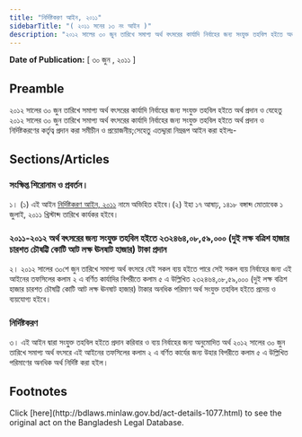 ```yaml
---
title: "নির্দিষ্টকরণ আইন, ২০১১"
sidebarTitle: "( ২০১১ সনের ১৩ নং আইন )"
description: "২০১২ সালের ৩০ জুন তারিখে সমাপ্য অর্থ বৎসরের কার্যাদি নির্বাহের জন্য সংযুক্ত তহবিল হইতে অর্থ প্রদান ও নির্দিষ্টকরণের কর্তৃত্ব প্রদানের জন্য প্রণীত আইন"
---
```


**Date of Publication:** [ ৩০ জুন , ২০১১ ]

## Preamble

২০১২ সালের ৩০ জুন তারিখে সমাপ্য অর্থ বৎসরের কার্যাদি নির্বাহের জন্য সংযুক্ত তহবিল হইতে অর্থ প্রদান ও যেহেতু ২০১২ সালের ৩০ জুন তারিখে সমাপ্য অর্থ বৎসরের কার্যাদি নির্বাহের জন্য সংযুক্ত তহবিল হইতে অর্থ প্রদান ও নির্দিষ্টকরণের কর্তৃত্ব প্রদান করা সমীচীন ও প্রয়োজনীয়;সেহেতু এতদ্দ্বারা নিম্নরূপ আইন করা হইলঃ-

## Sections/Articles

### সংক্ষিপ্ত শিরোনাম ও প্রবর্তন।

১। (১) এই আইন [নির্দিষ্টকরণ আইন, ২০১১](/laws/volume-41/act-1077 "নির্দিষ্টকরণ আইন, ২০১১") নামে অভিহিত হইবে।(২) ইহা ১৭ আষাঢ়, ১৪১৮ বঙ্গাব্দ মোতাবেক ১ জুলাই, ২০১১ খ্রিস্টাব্দ তারিখে কার্যকর হইবে।

### ২০১১-২০১২ অর্থ বৎসরের জন্য সংযু্ক্ত তহবিল হইতে ২৩২৪৬৪,০৮,৫৯,০০০ (দুই লক্ষ বত্রিশ হাজার চারশত চৌষট্টি কোটি আট লক্ষ ঊনষাট হাজার) টাকা প্রদান

২। ২০১২ সালের ৩০শে জুন তারিখে সমাপ্য অর্থ বৎসরে যেই সকল ব্যয় হইতে পারে সেই সকল ব্যয় নির্বাহের জন্য এই আইনের তফসিলের কলাম ২ এ বর্ণিত কার্যাদির বিপরীতে কলাম ৫ এ উল্লিখিত ২৩২৪৬৪,০৮,৫৯,০০০ (দুই লক্ষ বত্রিশ হাজার চারশত চৌষট্টি কোটি আট লক্ষ ঊনষাট হাজার) টাকার অনধিক পরিমাণ অর্থ সংযুক্ত তহবিল হইতে প্রদেয় ও ব্যয়যোগ্য হইবে।

### নির্দিষ্টকরণ

৩। এই আইন দ্বারা সংযু্ক্ত তহবিল হইতে প্রদান করিবার ও ব্যয় নির্বাহের জন্য অনুমোদিত অর্থ ২০১২ সালের ৩০ জুন তারিখে সমাপ্য অর্থ বৎসরে এই আইনের তফসিলের কলাম ২ এ বর্ণিত কার্যের জন্য উহার বিপরীতে কলাম ৫ এ উল্লিখিত পরিমাণের অনধিক অর্থ নির্দিষ্ট করা হইল।

## Footnotes

<Note>
  Click [here](http://bdlaws.minlaw.gov.bd/act-details-1077.html) to see the original act on the Bangladesh Legal Database.
</Note>
